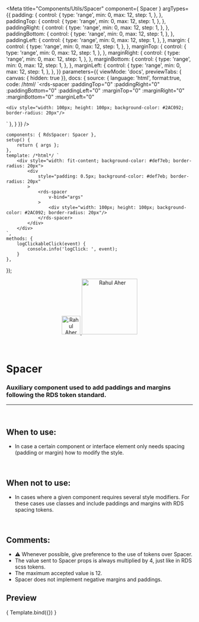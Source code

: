 
<Meta
	title="Components/Utils/Spacer"
	component={ Spacer }
	argTypes={{
		padding: {
			control: {
				type: 'range',
				min: 0,
				max: 12,
				step: 1,
			},
		},
		paddingTop: {
			control: {
				type: 'range',
				min: 0,
				max: 12,
				step: 1,
			},
		},
		paddingRight: {
			control: {
				type: 'range',
				min: 0,
				max: 12,
				step: 1,
			},
		},
		paddingBottom: {
			control: {
				type: 'range',
				min: 0,
				max: 12,
				step: 1,
			},
		},
		paddingLeft: {
			control: {
				type: 'range',
				min: 0,
				max: 12,
				step: 1,
			},
		},
		margin: {
			control: {
				type: 'range',
				min: 0,
				max: 12,
				step: 1,
			},
		},
		marginTop: {
			control: {
				type: 'range',
				min: 0,
				max: 12,
				step: 1,
			},
		},
		marginRight: {
			control: {
				type: 'range',
				min: 0,
				max: 12,
				step: 1,
			},
		},
		marginBottom: {
			control: {
				type: 'range',
				min: 0,
				max: 12,
				step: 1,
			},
		},
		marginLeft: {
			control: {
				type: 'range',
				min: 0,
				max: 12,
				step: 1,
			},
		},
	}}
	parameters={{
		viewMode: 'docs',
		previewTabs: { canvas: { hidden: true }},
		docs: {
			source: {
				language: 'html',
				format:true,
				code: /*html*/ 
`<rds-spacer
	:paddingTop="0"
	:paddingRight="0"
	:paddingBottom="0"
	:paddingLeft="0"
	:marginTop="0"
	:marginRight="0"
	:marginBottom="0"
	:marginLeft="0"
>
	<div style="width: 100px; height: 100px; background-color: #2AC092; border-radius: 20px"/>
</rds-spacer>`
			},
		}
	}}
/>

	components: { RdsSpacer: Spacer },
	setup() {
		return { args };
	},
	template: /*html*/ `
		<div style="width: fit-content; background-color: #def7eb; border-radius: 20px">
			<div
				style="padding: 0.5px; background-color: #def7eb; border-radius: 20px"
			>
				<rds-spacer
					v-bind="args"
				>
					<div style="width: 100px; height: 100px; background-color: #2AC092; border-radius: 20px"/>
				</rds-spacer>
			</div>
		</div>
	`,
	methods: {
		logClickableClick(event) {
			console.info('logClick: ', event);
		}
	},
});

<div align="center" style={{display: 'flex'}}>
    <a href="https://rahulaher.netlify.app">
        <img src="../../../img/logo/glyph-black-colored.svg" alt="Rahul Aher logo" width="50" />
        <img src="../../../img/logo/word-black-colored.svg" alt="Rahul Aher" width="150" />
    </a>
</div>

<br />
<br />

# Spacer

### Auxiliary component used to add paddings and margins following the RDS token standard.
---
<br />

## When to use:
- In case a certain component or interface element only needs spacing (padding or margin) how to modify the style.

<br />

## When not to use:
- In cases where a given component requires several style modifiers. For these cases
use classes and include paddings and margins with RDS spacing tokens.

<br />

## Comments:
- ⚠️ Whenever possible, give preference to the use of tokens over Spacer.
- The value sent to Spacer props is always multiplied by 4, just like in RDS scss tokens.
- The maximum accepted value is 12.
- Spacer does not implement negative margins and paddings.


## Preview

<Canvas>
	<Story
		name="Spacer"
		args={{
			padding: 0,
			paddingTop: 0,
			paddingRight: 0,
			paddingBottom: 0,
			paddingLeft: 0,
			margin: 0,
			marginTop: 0,
			marginRight: 0,
			marginBottom: 0,
			marginLeft: 0,
		}}
	>
		{ Template.bind({}) }
	</Story>
</Canvas>

<ArgsTable story="Spacer" />
